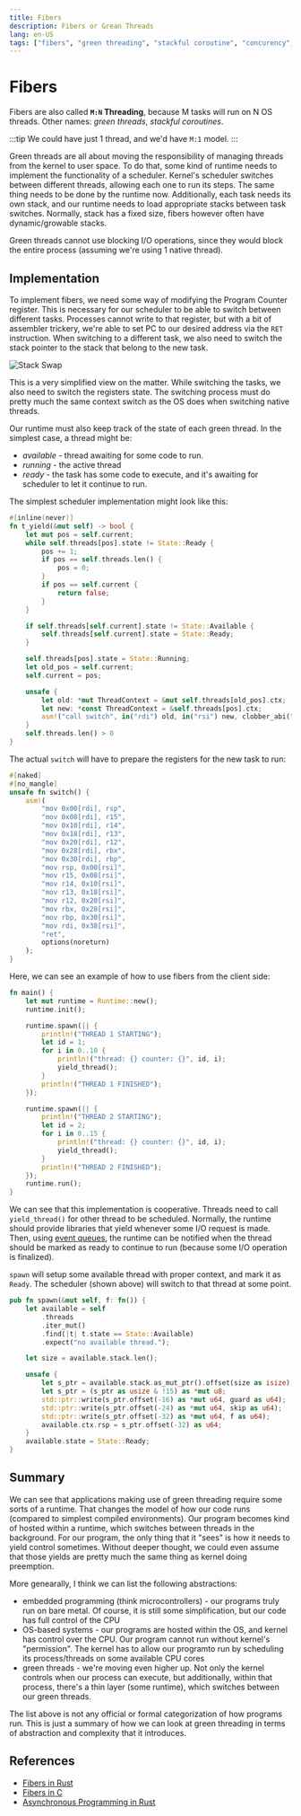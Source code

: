 ```yaml
---
title: Fibers
description: Fibers or Grean Threads
lang: en-US
tags: ["fibers", "green threading", "stackful coroutine", "concurency", "parallel", "syscall", "linux", "multitasking", "programming"]
---
```




# Fibers

Fibers are also called **`M:N` Threading**, because M tasks will run on N OS
threads. Other names: *green threads*, *stackful coroutines*.

:::tip
We could have just 1 thread, and we'd have `M:1` model.
:::

Green threads are all about moving the responsibility of managing threads
from the kernel to user space. To do that, some kind of runtime needs to 
implement the functionality of a scheduler. Kernel's scheduler switches between
different threads, allowing each one to run its steps. The same thing needs
to be done by the runtime now.
Additionally, each task needs its own stack, and our runtime needs to load
appropriate stacks between task switches. Normally, stack has a fixed size,
fibers however often have dynamic/growable stacks.

Green threads cannot use blocking I/O operations, since they would block
the entire process (assuming we're using 1 native thread).

## Implementation

To implement fibers, we need some way of modifying the Program Counter register.
This is necessary for our scheduler to be able to switch between different
tasks. Processes cannot write to that register, but with a bit of assembler
trickery, we're able to set PC to our desired address via the `RET` instruction.
When switching to a different task, we also need to switch the stack pointer to
the stack that belong to the new task.

<Image src={stackSwap} alt="Stack Swap"/>

This is a very simplified view on the matter. While switching the tasks,
we also need to switch the registers state. The switching process
must do pretty much the same context switch as the OS does when switching
native threads.

Our runtime must also keep track of the state of each green thread. In the
simplest case, a thread might be:

- *available* - thread awaiting for some code to run.
- *running* - the active thread
- *ready* - the task has some code to execute, and it's awaiting for scheduler
  to let it continue to run.

The simplest scheduler implementation might look like this:

```rs
#[inline(never)]
fn t_yield(&mut self) -> bool {
    let mut pos = self.current;
    while self.threads[pos].state != State::Ready {
        pos += 1;
        if pos == self.threads.len() {
            pos = 0;
        }
        if pos == self.current {
            return false;
        }
    }

    if self.threads[self.current].state != State::Available {
        self.threads[self.current].state = State::Ready;
    }

    self.threads[pos].state = State::Running;
    let old_pos = self.current;
    self.current = pos;

    unsafe {
        let old: *mut ThreadContext = &mut self.threads[old_pos].ctx;
        let new: *const ThreadContext = &self.threads[pos].ctx;
        asm!("call switch", in("rdi") old, in("rsi") new, clobber_abi("C"));
    }
    self.threads.len() > 0
}
```

The actual `switch` will have to prepare the registers for the new task to run:

```rs
#[naked]
#[no_mangle]
unsafe fn switch() {
    asm!(
        "mov 0x00[rdi], rsp",
        "mov 0x08[rdi], r15",
        "mov 0x10[rdi], r14",
        "mov 0x18[rdi], r13",
        "mov 0x20[rdi], r12",
        "mov 0x28[rdi], rbx",
        "mov 0x30[rdi], rbp",
        "mov rsp, 0x00[rsi]",
        "mov r15, 0x08[rsi]",
        "mov r14, 0x10[rsi]",
        "mov r13, 0x18[rsi]",
        "mov r12, 0x20[rsi]",
        "mov rbx, 0x28[rsi]",
        "mov rbp, 0x30[rsi]",
        "mov rdi, 0x38[rsi]",
        "ret",
        options(noreturn)
    );
}
```

Here, we can see an example of how to use fibers from the client side:

```rs
fn main() {
    let mut runtime = Runtime::new();
    runtime.init();

    runtime.spawn(|| {
        println!("THREAD 1 STARTING");
        let id = 1;
        for i in 0..10 {
            println!("thread: {} counter: {}", id, i);
            yield_thread();
        }
        println!("THREAD 1 FINISHED");
    });

    runtime.spawn(|| {
        println!("THREAD 2 STARTING");
        let id = 2;
        for i in 0..15 {
            println!("thread: {} counter: {}", id, i);
            yield_thread();
        }
        println!("THREAD 2 FINISHED");
    });
    runtime.run();
}
```

We can see that this implementation is cooperative. Threads need to call
`yield_thread()` for other thread to be scheduled. Normally, the runtime should
provide libraries that yield whenever some I/O request is made. Then, using
[event queues](/programming/core/async/event-queues), the runtime can be notified when the thread
should be marked as ready to continue to run (because some I/O operation is
finalized).

`spawn` will setup some available thread with proper context, and mark it as `Ready`.
The scheduler (shown above) will switch to that thread at some point.

```rs
pub fn spawn(&mut self, f: fn()) {
    let available = self
        .threads
        .iter_mut()
        .find(|t| t.state == State::Available)
        .expect("no available thread.");

    let size = available.stack.len();

    unsafe {
        let s_ptr = available.stack.as_mut_ptr().offset(size as isize);
        let s_ptr = (s_ptr as usize & !15) as *mut u8;
        std::ptr::write(s_ptr.offset(-16) as *mut u64, guard as u64);
        std::ptr::write(s_ptr.offset(-24) as *mut u64, skip as u64);
        std::ptr::write(s_ptr.offset(-32) as *mut u64, f as u64);
        available.ctx.rsp = s_ptr.offset(-32) as u64;
    }
    available.state = State::Ready;
}
```

## Summary

We can see that applications making use of green threading require some sorts of
a runtime. That changes the model of how our code runs (compared to simplest
compiled environments). Our program becomes kind of hosted within a runtime, which
switches between threads in the background. For our program, the only thing that
it "sees" is how it needs to yield control sometimes. Without deeper thought,
we could even assume that those yields are pretty much the same thing as kernel
doing preemption.

More genearally, I think we can list the following abstractions:

- embedded programming (think microcontrollers) - our programs truly run on bare metal.
  Of course, it is still some simplification, but our code has full control of the CPU
- OS-based systems - our programs are hosted within the OS, and kernel has control over
  the CPU. Our program cannot run without kernel's "permission". The kernel has to allow
  our programto run by scheduling its process/threads on some available CPU cores
- green threads - we're moving even higher up. Not only the kernel controls when
  our process can execute, but additionally, within that process, there's a thin
  layer (some runtime), which switches between our green threads.

The list above is not any official or formal categorization of how programs run.
This is just a summary of how we can look at green threading in terms of
abstraction and complexity that it introduces.

## References

- [Fibers in
Rust](https://github.com/PacktPublishing/Asynchronous-Programming-in-Rust/blob/main/ch05/c-fibers/src/main.rs)
- [Fibers in C](https://c9x.me/articles/gthreads/intro.html)
- [Asynchronous Programming in
  Rust](https://www.packtpub.com/product/asynchronous-programming-in-rust/9781805128137)